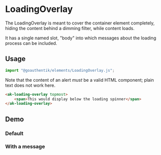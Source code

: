 

<Meta of={LoadingOverlayStories} />

# LoadingOverlay

The LoadingOverlay is meant to cover the container element completely, hiding the content behind a
dimming filter, while content loads.

It has a single named slot, "body" into which messages about the loading process can be included.

## Usage

```Typescript
import "@goauthentik/elements/LoadingOverlay.js";
```

Note that the content of an alert _must_ be a valid HTML component; plain text does not work here.

```html
<ak-loading-overlay topmost>
    <span>This would display below the loading spinner</span>
</ak-loading-overlay>
```

## Demo

### Default

<Story of={LoadingOverlayStories.DefaultStory} />

### With a message

<Story of={LoadingOverlayStories.WithAMessage} />
